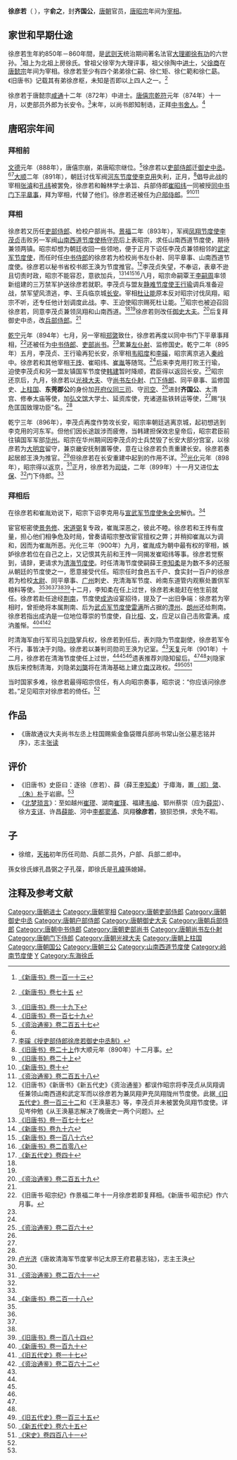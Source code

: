 {{Infobox person
|name        = 徐彦若
|image       = 
|image_size  = 
|caption     = 
|birth_date  = 850年代左右
|birth_place = [[唐朝|唐朝]]
|death_date  = 901年
|death_place = [[唐朝|唐朝]]
|occupation  = [[唐朝|唐朝]]官员
}}

'''徐彦若'''（{{bd|850年代||901年|catIdx=X}}<!-- 生年无具体记载。如果有新的发现，请提供来源。 -->），字'''俞之'''，封'''齐国公'''，[[唐朝|唐朝]]官员，[[唐昭宗|唐昭宗]]年间为[[宰相|宰相]]。

== 家世和早期仕途 ==
徐彦若生年約850年－860年間，是[[武则天|武则天]]统治期间著名法官[[大理卿|大理卿]][[徐有功|徐有功]]的六世孙。<ref name=NBT113>[[:s:新唐書/卷113|《新唐书》卷一百一十三]]</ref>祖上为北祖上房徐氏。曾祖父徐宰为大理评事，祖父徐陶中[[进士|进士]]，父[[徐商|徐商]]在[[唐懿宗|唐懿宗]]年间为宰相。徐彦若至少有四个弟弟徐仁嗣、徐仁矩、徐仁範和徐仁勗。《旧唐书》记载其有弟徐彦枢，未知是否即以上四人之一。<ref>{{cite web |url=http://www.sidneyluo.net/a/a17/075.htm |title=存档副本 |accessdate=2010-02-07  |deadurl=yes |archiveurl=https://web.archive.org/web/20091219203329/http://www.sidneyluo.net/a/a17/075.htm |archivedate=2009-12-19 }}[http://www.sidneyluo.net/a/a17/table/form109.htm 《新唐书》卷七十五] {{webarchive|url=https://web.archive.org/web/20100620182421/http://www.sidneyluo.net/a/a17/table/form109.htm |date=2010-06-20 }}</ref>

徐彦若于唐懿宗[[咸通|咸通]]十二年（872年）中进士。[[唐僖宗|唐僖宗]][[乾符|乾符]]元年（874年）十一月，以吏部员外郎为长安令。<ref>[[:s:舊唐書/卷19下|《旧唐书》卷一十九下]]</ref>末年，以尚书郎知制诰，正拜[[中书舍人|中书舍人]]。<ref name=BT179>[[:s:舊唐書/卷179|《旧唐书》卷一百七十九]]</ref>

== 唐昭宗年间 ==
=== 拜相前 ===
[[文德_(唐朝)|文德]]元年（888年），唐僖宗崩，弟唐昭宗继位。<ref>[[:s:資治通鑑/卷257|《资治通鉴》卷二百五十七]]</ref>徐彦若以[[吏部侍郎|吏部侍郎]]迁[[御史中丞|御史中丞]]。<ref name=BT179/><ref>[[:s:授吏部侍郎徐彦若御史中丞制|李磎《授吏部侍郎徐彦若御史中丞制》]]</ref>[[大顺_(唐朝)|大顺]]二年（891年），朝廷讨伐军阀[[河东节度使|河东节度使]][[李克用|李克用]]失利，正月，<ref>[[:s:舊唐書/卷20上|《旧唐书》卷二十上]]作大顺元年（890年）十二月事。</ref>倡导此战的宰相[[张濬|张濬]]和[[孔纬|孔纬]]被罢免，徐彦若和翰林学士承旨、兵部侍郎[[崔昭纬|崔昭纬]]一同被授[[同中书门下平章事|同中书门下平章事]]，拜为宰相，代替了他们。徐彦若还被任为[[户部侍郎|户部侍郎]]。<ref name=BT20-1>[[:s:舊唐書/卷20上|《旧唐书》卷二十上]]</ref><ref name=NBT10>[[:s:新唐書/卷10|《新唐书》卷十]]</ref><ref>[[:s:資治通鑑/卷258|《资治通鉴》卷二百五十八]]</ref>

=== 拜相 ===
徐彦若又历任[[吏部侍郎|吏部侍郎]]、检校户部尚书。[[景福_(唐朝)|景福]]二年（893年），军阀[[凤翔节度使|凤翔节度使]][[李茂贞|李茂贞]]击败另一军阀[[山南西道节度使|山南西道节度使]][[杨守亮|杨守亮]]后上表昭宗，求任山南西道节度使，期待兼领两镇。昭宗却想为朝廷收回一些领地，便于正月下诏任李茂贞兼领相邻的[[武定军节度使|武定军节度使]]，而任时任[[中书侍郎|中书侍郎]]的徐彦若为检校尚书左仆射、同平章事、山南西道节度使。徐彦若以秘书省校书郎王涣为节度推官。<ref>《旧唐书》《新唐书》《新五代史》《资治通鉴》都误作昭宗将李茂贞从凤翔调任兼领山南西道和武定军而以徐彦若为兼凤翔尹充凤翔陇州节度使。此据[[:s:舊五代史/卷132|《旧五代史》卷一百三十二]]和《王涣墓志》等，李茂贞并未被罢免凤翔节度使。详见岑仲勉《从王涣墓志解决了晚唐史一两个问题》。</ref>李茂贞失望，不奉诏，表章不逊且切责时政，昭宗不能容忍，意欲加兵，<ref name=BT177>[[:s:舊唐書/卷177|《旧唐书》卷一百七十七]]</ref><ref>[[:s:新唐书/卷96|《新唐书》卷九十六]]</ref><ref>[[:s:新唐书/卷186|《新唐书》卷一百八十六]]</ref><ref name=NBT208>[[:s:新唐书/卷208|《新唐书》卷二百零八]]</ref>八月，昭宗命嗣覃王[[李嗣周|李嗣周]]率领新组建的三万禁军护送徐彦若就职。李茂贞与盟友[[静难节度使|静难节度使]][[王行瑜|王行瑜]]调兵准备迎战，禁军望风溃逃，李、王兵临京城[[长安|长安]]。宰相[[杜让能|杜让能]]原本反对昭宗讨伐凤翔，昭宗不听，还专任他计划调度此战。李、王迫使昭宗赐死杜让能。<ref>[[:s:新五代史/卷40|《新五代史》卷四十]]</ref>昭宗也被迫召回徐彦若，同意李茂贞兼领凤翔和山南西道。<ref name=BT20-1/><ref name=NBT10/>徐彦若则改任[[御史大夫|御史大夫]]。<ref name=ZZTJ259>[[:s:資治通鑑/卷259|《资治通鉴》卷二百五十九]]</ref>后复拜御史中丞，改[[兵部侍郎|兵部侍郎]]。<ref name=BT179/>

[[乾宁|乾宁]]元年（894年）七月，另一宰相[[郑綮|郑綮]]致仕，徐彦若再度以同中书门下平章事拜相，<ref>《旧唐书·昭宗纪》作景福二年十一月徐彦若即复拜相。《新唐书·昭宗纪》作六月事。</ref>还被任为[[中书侍郎|中书侍郎]]、[[吏部尚书|吏部尚书]]。<ref name=ZZTJ259/>累兼[[左仆射|左仆射]]、监修国史。乾宁二年（895年）五月，李茂贞、王行瑜再犯长安，杀宰相[[韦昭度|韦昭度]]和[[李磎|李磎]]，昭宗离京逃入[[秦岭|秦岭]]中。徐彦若和其他宰相[[王抟|王抟]]、崔昭纬、[[崔胤|崔胤]]等随驾。<ref name=BT177/>后来李克用打败王行瑜，迫使李茂贞和另一盟友镇国军节度使[[韩建|韩建]]暂时降顺，君臣得以返回长安。<ref name=ZZTJ260>[[:s:資治通鑑/卷260|《资治通鉴》卷二百六十]]</ref>昭宗还京后，九月，徐彦若以[[光禄大夫|光禄大夫]]、守[[尚书左仆射|尚书左仆射]]、[[门下侍郎|门下侍郎]]、同平章事、监修国史、[[上柱国|上柱国]]、'''东莞郡公'''的身份加[[开府仪同三司|开府仪同三司]]、守[[司空|司空]]、<ref name=NBT10/>进封'''齐国公'''、太清宫、修奉太庙等使，加[[弘文馆|弘文馆]]大学士、延资库使，充诸道盐铁转运等使，<ref name=BT20-1/>赐“扶危匡国致理功臣”名。<ref name=BT179/>

乾宁三年（896年），李茂贞再度作势攻长安，昭宗率朝廷逃离京城，起初想逃到李克用的河东军。但他们因长途跋涉而疲倦，当韩建担保效忠皇帝后，昭宗君臣前往镇国军军部[[华州|华州]]。昭宗在华州期间因李茂贞的士兵焚毁了长安大部分宫室，以徐彦若为[[大明宫|大明宫]]留守，兼京畿安抚制置等使，意在让徐彦若负责重建长安。徐彦若奏起居郎王涣为推官。<ref name=LGJ>[[卢光济|卢光济]]《唐故清海军节度掌书记太原王府君墓志铭》，志主王涣</ref>但徐彦若在长安重建中起到的作用不详。<ref name=ZZTJ260/>[[光化|光化]]元年（898年），昭宗得以返京，<ref>[[:s:資治通鑑/卷261|《资治通鉴》卷二百六十一]]</ref>正月，徐彦若为[[司徒|司徒]]，二年（899年）十一月又进位[[太保|太保]]、<ref name=NBT10/>门下侍郎。<ref name=BT179/>

=== 拜相后 ===
在徐彦若和崔胤劝说下，昭宗下诏李克用与[[宣武军节度使|宣武军节度使]][[朱全忠|朱全忠]]解仇。<ref>[[:s:新唐书/卷218|《新唐书》卷二百一十八]]</ref>

宦官枢密使[[景务修|景务修]]、[[宋道弼|宋道弼]]复专政，崔胤深恶之，彼此不睦。徐彦若和王抟有度量，担心他们相争危及时局，曾奏请昭宗整改宦官擅权之弊；并稍抑崔胤以为调和，因而为崔胤所恶。光化三年（900年）九月，崔胤成为朝中最有权的宰相，嫉妒徐彦若位在自己之上，又记恨其先前和王抟一同揭发崔昭纬等事。徐彦若觉察到，请辞，更请求为[[清海节度使|清海节度使]]。时任清海节度使嗣薛王[[李知柔|李知柔]]是为数不多的还服从朝廷的节度使之一，愿意接受代任。昭宗任时食邑五千户、食实封一百户的徐彦若为检校[[太尉|太尉]]、同平章事、[[广州|广州]]刺史、充清海军节度、岭南东道管内观察处置供军粮料等使。<ref name=BT20-1/><ref name=NBT10/><ref name=BT177/><ref name=NBT208/><ref>[[:s:旧唐书/卷184|《旧唐书》卷一百八十四]]</ref>十二月，李知柔在任上过世，徐彦若未能赶在他生前就任。徐彦若赴任途经[[荆南|荆南]]，节度使[[成汭|成汭]]设宴招待，提及了一出旧争端：徐彦若为宰相时，曾拒绝将本属荆南、后为[[武贞军节度使|武贞军节度使]][[雷满|雷满]]所占据的[[澧州|澧州]]、[[朗州|朗州]]还给荆南。徐彦若指出成汭是一位地位尊崇的节度使，自比[[齐桓公|桓]]、[[晋文公|文]]，应足以自己击败雷满。成汭羞惭。<ref name=NBT190>[[:s:新唐书/卷190|《新唐书》卷一百九十]]</ref><ref>[[:s:舊五代史/卷17|《旧五代史》卷一十七]]</ref><ref name=ZZTJ262>[[:s:資治通鑑/卷262|《资治通鉴》卷二百六十二]]</ref>

时清海军由行军司马[[刘隐|刘隐]]掌兵权，徐彦若到任后，表刘隐为节度副使，徐彦若军令不行，事皆决于刘隐。徐彦若以兼判司勋司王涣为记室。<ref name=LGJ/>[[天复_(唐朝)|天复]]元年（901年）十二月，徐彦若在清海节度使任上过世，<ref name=BT179/><ref name=NBT10/><ref name=NBT190/>遗表推荐刘隐知留后。<ref name=NBT113/><ref name=ZZTJ262/>刘隐家族后来控制清海，刘隐弟[[刘龑|刘龑]]将在清海基础上建立[[南汉|南汉]]政权。<ref>[[:s:舊五代史/卷135|《旧五代史》卷一百三十五]]</ref><ref>[[:s:新五代史/卷65|《新五代史》卷六十五]]</ref><ref>[[:s:宋史/卷481|《宋史》卷四百八十一]]</ref>

当时国家多难，徐彦若最得昭宗信任，有人向昭宗奏事，昭宗说：“你应该问徐彦若。”足见昭宗对徐彦若的倚任。<ref name=NBT113/>

== 作品 ==
*《唐故通议大夫尚书左丞上柱国赐紫金鱼袋赠兵部尚书常山张公墓志铭并序》，志主[[张读_(唐朝)|张读]]

== 评价 ==
*《旧唐书》史臣曰：逐徐（彦若）、薛（薛王[[李知柔|李知柔]]）于瘴海，置[[郑綮|（郑）綮]]、[[朱朴|（朱）朴]]于岩廊。<ref name=BT179/>
*《[[北梦琐言|北梦琐言]]》：至如越州[[崔璆|崔璆]]、湖南[[崔瑾|崔瑾]]、福建[[韦岫|韦岫]]、郓州蔡崇（应为[[薛崇|薛崇]]）、徐方[[支详|支详]]、许昌[[薛能|薛能]]、河中[[李都|李都]][[窦潏|窦潏]]、凤翔'''徐彦若'''，狼狈恐惧，求免不暇。

== 子 ==
*徐绾，[[天祐_(唐朝)|天祐]]初年历任司勋、兵部二员外，户部、兵部二郎中。

孫女徐氏嫁孔昌弼之子孔葆，即徐氏是[[孔緯|孔緯]]孫媳婦。

== 注释及参考文献 ==
{{Reflist|2}}
{{start box}}
{{s-before|[[郑延昌|郑延昌]]}}
{{s-title|[[唐朝|唐朝]][[尚书左仆射|尚书左仆射]]|895年}}
{{s-after|[[崔胤|崔胤]]}}
{{end box}}
{{DEFAULTSORT:X}}
[[Category:唐朝进士|Category:唐朝进士]]
[[Category:唐朝宰相|Category:唐朝宰相]]
[[Category:唐朝吏部侍郎|Category:唐朝吏部侍郎]]
[[Category:唐朝御史中丞|Category:唐朝御史中丞]]
[[Category:唐朝户部侍郎|Category:唐朝户部侍郎]]
[[Category:唐朝御史大夫|Category:唐朝御史大夫]]
[[Category:唐朝兵部侍郎|Category:唐朝兵部侍郎]]
[[Category:唐朝中书侍郎|Category:唐朝中书侍郎]]
[[Category:唐朝吏部尚书|Category:唐朝吏部尚书]]
[[Category:唐朝尚书左仆射|Category:唐朝尚书左仆射]]
[[Category:唐朝门下侍郎|Category:唐朝门下侍郎]]
[[Category:唐朝光禄大夫|Category:唐朝光禄大夫]]
[[Category:唐朝上柱国|Category:唐朝上柱国]]
[[Category:唐朝国公|Category:唐朝国公]]
[[Category:唐朝三公|Category:唐朝三公]]
[[Category:山南西道节度使|Category:山南西道节度使]]
[[Category:岭南节度使|Category:岭南节度使]]
[[Category:徐姓|Y]]
[[Category:东海徐氏|Category:东海徐氏]]